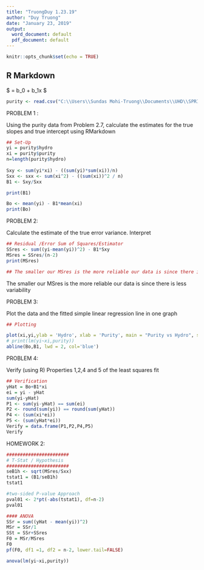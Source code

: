 ---
title: "TruongDuy 1.23.19"
author: "Duy Truong"
date: "January 23, 2019"
output:
  word_document: default
  pdf_document: default
---

```{r setup, include=FALSE}
knitr::opts_chunk$set(echo = TRUE)
```

## R Markdown
$ \hat{y} = b_0 + b_1x $


```{r, echo = FALSE}
purity <- read.csv("C:\\Users\\Sundas Mohi-Truong\\Documents\\UHD\\SPRING 2019\\LinRegression\\Data Sets\\Chapter 2\\Problems\\data-prob-2-7.csv", header = TRUE)

```


PROBLEM 1 :

Using the purity data from Problem 2.7, calculate the estimates for the true slopes and true intercept using RMarkdown



```{r, echo=FALSE}
## Set-Up
yi = purity$hydro
xi = purity$purity
n=length(purity$hydro)
  
Sxy <- sum(yi*xi) - ((sum(yi)*sum(xi))/n)
Sxx <- sxx <- sum(xi^2) - ((sum(xi))^2 / n)
B1 <- Sxy/Sxx

print(B1)

Bo <- mean(yi) - B1*mean(xi)
print(Bo)


```

PROBLEM 2: 

Calculate the estimate of the true error variance. Interpret


```{r, echo=FALSE}
## Residual /Error Sum of Squares/Estimator
SSres <- sum((yi-mean(yi))^2) - B1*Sxy
MSres = SSres/(n-2)
print(MSres)

## The smaller our MSres is the more reliable our data is since there is less variability
```


The smaller our MSres is the more reliable our data is since there is less variability



PROBLEM 3:

Plot the data and the fitted simple linear regression line in one graph

```{r, echo = FALSE}
## Plotting

plot(xi,yi,ylab = 'Hydro', xlab = 'Purity', main = "Purity vs Hydro", sub = "Duy Truong")
# print(lm(yi~xi,purity))
abline(Bo,B1, lwd = 2, col='blue')
```

PROBLEM 4:

Verify (using R) Properties 1,2,4 and 5 of the least squares fit

```{r, echo = FALSE}
## Verification
yHat = Bo+B1*xi
ei = yi - yHat
sum(yi-yHat)
P1 <- sum(yi-yHat) == sum(ei)
P2 <- round(sum(yi)) == round(sum(yHat))
P4 <- (sum(xi*ei))
P5 <- (sum(yHat*ei))
Verify = data.frame(P1,P2,P4,P5)
Verify
```


HOMEWORK 2:

```{r, echo=FALSE}
#######################
# T-Stat / Hypothesis 
#######################
seB1h <- sqrt(MSres/Sxx)
tstat1 = (B1/seB1h)
tstat1 

#two-sided P-value Approach
pval01 <- 2*pt(-abs(tstat1), df=n-2)
pval01

#### ANOVA
SSr = sum((yHat - mean(yi))^2)
MSr = SSr/1
SSt = SSr+SSres
F0 = MSr/MSres
F0
pf(F0, df1 =1, df2 = n-2, lower.tail=FALSE)

anova(lm(yi~xi,purity))
```

